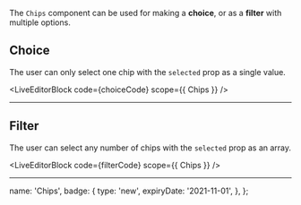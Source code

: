 
The `Chips` component can be used for making a **choice**, or as a **filter** with multiple options.

## Choice

The user can only select one chip with the `selected` prop as a single value.

<LiveEditorBlock code={choiceCode} scope={{ Chips }} />

---

## Filter

The user can select any number of chips with the `selected` prop as an array.

<LiveEditorBlock code={filterCode} scope={{ Chips }} />
<GeneratePropsTable componentName="Chips" />

---

  name: 'Chips',
  badge: {
    type: 'new',
    expiryDate: '2021-11-01',
  },
};

